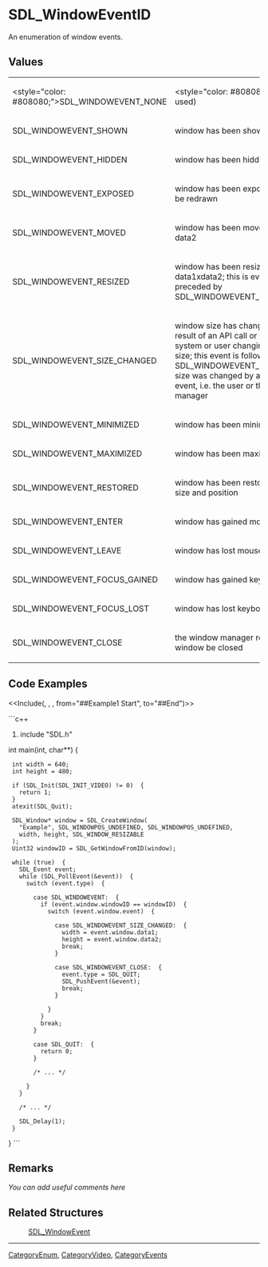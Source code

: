 <!-- pragma section-numbers off -->
<!-- pragma disable-camelcase -->

= SDL_WindowEventID =
An enumeration of window events.


== Values ==
{|
|<style="color: #808080;">SDL_WINDOWEVENT_NONE
|<style="color: #808080;">(never used)
|-
|SDL_WINDOWEVENT_SHOWN
|window has been shown
|-
|SDL_WINDOWEVENT_HIDDEN
|window has been hidden
|-
|SDL_WINDOWEVENT_EXPOSED
|window has been exposed and should be redrawn
|-
|SDL_WINDOWEVENT_MOVED
|window has been moved to data1, data2
|-
|SDL_WINDOWEVENT_RESIZED
|window has been resized to data1xdata2; this is event is always preceded by SDL_WINDOWEVENT_SIZE_CHANGED
|-
|SDL_WINDOWEVENT_SIZE_CHANGED
|window size has changed, either as a result of an API call or through the system or user changing the window size; this event is followed by SDL_WINDOWEVENT_RESIZED if the size was changed by an external event, i.e. the user or the window manager
|-
|SDL_WINDOWEVENT_MINIMIZED
|window has been minimized
|-
|SDL_WINDOWEVENT_MAXIMIZED
|window has been maximized
|-
|SDL_WINDOWEVENT_RESTORED
|window has been restored to normal size and position
|-
|SDL_WINDOWEVENT_ENTER
|window has gained mouse focus
|-
|SDL_WINDOWEVENT_LEAVE
|window has lost mouse focus
|-
|SDL_WINDOWEVENT_FOCUS_GAINED
|window has gained keyboard focus
|-
|SDL_WINDOWEVENT_FOCUS_LOST
|window has lost keyboard focus
|-
|SDL_WINDOWEVENT_CLOSE
|the window manager requests that the window be closed
|}

== Code Examples ==
<<Include(<SDL_WindowEvent>, , , from="##Example1 Start", to="##End")>>

```c++
#include "SDL.h"

int main(int, char**)  {
  int width = 640;
  int height = 480;
  
  if (SDL_Init(SDL_INIT_VIDEO) != 0)  {
    return 1;
  }
  atexit(SDL_Quit);
  
  SDL_Window* window = SDL_CreateWindow(
    "Example", SDL_WINDOWPOS_UNDEFINED, SDL_WINDOWPOS_UNDEFINED, 
    width, height, SDL_WINDOW_RESIZABLE
  );
  Uint32 windowID = SDL_GetWindowFromID(window);
  
  while (true)  {
    SDL_Event event;
    while (SDL_PollEvent(&event))  {
      switch (event.type)  {
        
        case SDL_WINDOWEVENT:  {
          if (event.window.windowID == windowID)  {
            switch (event.window.event)  {
              
              case SDL_WINDOWEVENT_SIZE_CHANGED:  {
                width = event.window.data1;
                height = event.window.data2;
                break;
              }
              
              case SDL_WINDOWEVENT_CLOSE:  {
                event.type = SDL_QUIT;
                SDL_PushEvent(&event);
                break;
              }
              
            }
          }
          break;
        }
        
        case SDL_QUIT:  {
          return 0;
        }
        
        /* ... */
        
      }
    }
    
    /* ... */
    
    SDL_Delay(1);
  }
}
```

== Remarks ==
''You can add useful comments here''

== Related Structures ==
:[[SDL_WindowEvent]]

----
[[CategoryEnum]], [[CategoryVideo]], [[CategoryEvents]]
